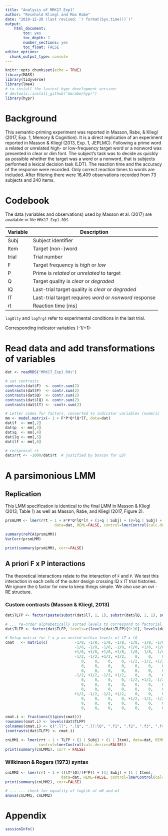 ```yaml
---
title: "Analysis of MRK17_Exp1"
author: "Reinhold Kliegl and Max Rabe"
date: "2019-12-20 (last revised: `r format(Sys.time())`)"
output: 
    html_document:
        toc: yes
        toc_depth: 2
        number_sections: yes
        toc_float: FALSE
editor_options: 
  chunk_output_type: console
---
```



```r
knitr::opts_chunk$set(echo = TRUE)
library(MASS)
library(tidyverse)
library(lme4)
# to install the lastest hypr development version:
# devtools::install_github("mmrabe/hypr")
library(hypr)
```

# Background

This semantic-priming experiment was reported in Masson, Rabe, & Kliegl (2017, Exp. 1, Memory & Cognition). It is a direct replication of an experiment reported in Masson & Kliegl (2013, Exp. 1, JEPLMC). Following a prime word a related or unrelated high- or low-frequency target word or a nonword was presented in clear or dim font. The subject's task was to decide as quickly as possible whether the target was a word or a nonword, that is subjects performed a lexical decision task (LDT). The reaction time and the accuracy of the response were recorded. Only correct reaction times to words are included. After filtering there were 16,409 observations recorded from 73 subjects and 240 items.

# Codebook

The data (variables and observations) used by Masson et al. (2017) are available in file `MRK17_Exp1.RDS`

|Variable | Description|
|---------|----------- |
|Subj     | Subject identifier |
|Item     | Target (non-)word  |    
|trial    | Trial number |
|F        | Target frequency is _high_  or _low_ |
|P        | Prime is _related_ or _unrelated_ to target |
|Q        | Target quality is _clear_ or _degraded_   |
|lQ       | Last-trial target quality is _clear_ or _degraded_  |
|lT       | Last-trial target requires _word_ or _nonword_ response |
|rt       | Reaction time [ms] |

`lagQlty` and `lagTrgt` refer to experimental conditions in the last trial. 

Corresponding indicator variables (-1/+1):


# Read data and add transformations of variables

```r
dat <- readRDS("MRK17_Exp1.Rds")

# set contrasts 
contrasts(dat$F)  <- contr.sum(2)
contrasts(dat$P)  <- contr.sum(2)
contrasts(dat$Q)  <- contr.sum(2)
contrasts(dat$lQ) <- contr.sum(2)
contrasts(dat$lT) <- -contr.sum(2)

# Letter codes for factors, converted to indicator variables (numeric -> lower case)
mm <- model.matrix(~ 1 + F*P*Q*lQ*lT, data=dat)
dat$f  <- mm[,2]
dat$p  <- mm[,3]
dat$q  <- mm[,4]
dat$lq <- mm[,5]
dat$lf <- mm[,6]

# reciprocal rt 
dat$rrt <- -1000/dat$rt  # justified by boxcox for LDT
```

# A parsimonious LMM

## Replication

This LMM specification is identical to the final LMM in Masson & Kliegl (2013, Table 1) as well as Masson, Rabe, and Kliegl (2017, Figure 2).

```r
prsmLMM <- lmer(rrt ~ 1 + F*P*Q*lQ*lT + (1+q | Subj) + (0+lq | Subj) + (1 | Item) + (0+p | Item), 
                      data=dat, REML=FALSE, control=lmerControl(calc.derivs=FALSE))

summary(rePCA(prsmLMM))
VarCorr(prsmLMM)

print(summary(prsmLMM), corr=FALSE)
```

## A priori F x P interactions 

The theoretical interactions relate to the interaction of `F` and `P`. We test this interaction in each cells of the _outer_ design crossing lQ x lT trial histories. We ignore the `Q` factor for now to keep things simple. We also use an ovi - RE structure.

### Custom contrasts (Masson & Kliegl, 2013)

```r
dat$TLFP <- factor(paste(substr(dat$lT, 1, 1), substr(dat$lQ, 1, 1), substr(dat$F, 1, 1), substr(dat$P, 1, 1), sep="_") )

# ... re-order alphabetically sorted levels to correspond to factorial design
dat$TLFP <- factor(dat$TLFP, levels=c(levels(dat$TLFP)[9:16], levels(dat$TLFP)[1:8]) )

# Setup matrix for f x p as nested within levels of lT x lQ
cmat   <- matrix(c(            -1/8, -1/8, -1/8, -1/8, -1/8, -1/8, -1/8, -1/8, +1/8, +1/8, +1/8, +1/8, +1/8, +1/8, +1/8, +1/8,
                               -1/8, -1/8, -1/8, -1/8, +1/8, +1/8, +1/8, +1/8, -1/8, -1/8, -1/8, -1/8, +1/8, +1/8, +1/8, +1/8,
                               +1/8, +1/8, +1/8, +1/8, -1/8, -1/8, -1/8, -1/8, -1/8, -1/8, -1/8, -1/8, +1/8, +1/8, +1/8, +1/8,
                               -1/2, -1/2, +1/2, +1/2,    0,    0,    0,    0,    0,    0,    0,    0,    0,    0,    0,    0,
                                  0,    0,    0,    0, -1/2, -1/2, +1/2, +1/2,    0,    0,    0,    0,    0,    0,    0,    0,
                                  0,    0,    0,    0,    0,    0,    0,    0, -1/2, -1/2, +1/2, +1/2,    0,    0,    0,    0,
                                  0,    0,    0,    0,    0,    0,    0,    0,    0,    0,    0,    0, -1/2, -1/2, +1/2, +1/2,
                               -1/2, +1/2, -1/2, +1/2,    0,    0,    0,    0,    0,    0,    0,    0,    0,    0,    0,    0,
                                  0,    0,    0,    0, -1/2, +1/2, -1/2, +1/2,    0,    0,    0,    0,    0,    0,    0,    0,
                                  0,    0,    0,    0,    0,    0,    0,    0, -1/2, +1/2, -1/2, +1/2,    0,    0,    0,    0,
                                  0,    0,    0,    0,    0,    0,    0,    0,    0,    0,    0,    0, -1/2, +1/2, -1/2, +1/2,
                               +1/2, -1/2, -1/2, +1/2,    0,    0,    0,    0,    0,    0,    0,    0,    0,    0,    0,    0,
                                  0,    0,    0,    0, +1/2, -1/2, -1/2, +1/2,    0,    0,    0,    0,    0,    0,    0,    0,
                                  0,    0,    0,    0,    0,    0,    0,    0, +1/2, -1/2, -1/2, +1/2,    0,    0,    0,    0,
                                  0,    0,    0,    0,    0,    0,    0,    0,    0,    0,    0,    0, +1/2, -1/2, -1/2, +1/2 ), 16, 15)

cmat.i <- fractions(t(ginv(cmat)))
rownames(cmat.i) <- levels(dat$TLFP)
colnames(cmat.i) <- c(".lT", ".lQ", ".lT:lQ", ".f1", ".f2", ".f3", ".f4", ".p1", ".p2", ".p3", ".p4", ".fp1", ".fp2", ".fp3", ".fp4")
(contrasts(dat$TLFP) <- cmat.i)

cnLMM1 <- lmer(rrt ~ 1 + TLFP + (1 | Subj) + (1 | Item), data=dat, REML=FALSE,
               control=lmerControl(calc.derivs=FALSE))
print(summary(cnLMM1), corr = FALSE)
```

### Wilkinson & Rogers (1973) syntax

```r
cnLMM2 <- lmer(rrt ~ 1 + ((lT*lQ)/(F*P)) + (1| Subj) + (1 | Item), 
                         data=dat, REML=FALSE, control=lmerControl(calc.derivs=FALSE))
print(summary(cnLMM2), corr=FALSE)

# ... ... check for equality of logLik of m0 and m1
anova(cnLMM1, cnLMM2)
```


# Appendix

```r
sessionInfo()
```

